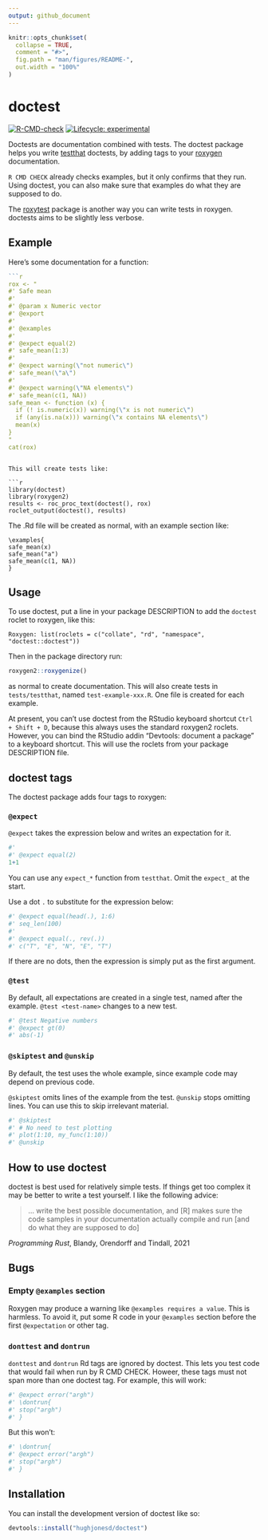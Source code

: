```yaml
---
output: github_document
---
```


<!-- README.md is generated from README.Rmd. Please edit that file -->

```r
knitr::opts_chunk$set(
  collapse = TRUE,
  comment = "#>",
  fig.path = "man/figures/README-",
  out.width = "100%"
)
```

# doctest


<!-- badges: start -->
[![R-CMD-check](https://github.com/hughjonesd/doctest/actions/workflows/R-CMD-check.yaml/badge.svg)](https://github.com/hughjonesd/doctest/actions/workflows/R-CMD-check.yaml)
[![Lifecycle: experimental](https://img.shields.io/badge/lifecycle-experimental-orange.svg)](https://lifecycle.r-lib.org/articles/stages.html#experimental)
<!-- badges: end -->

Doctests are documentation combined with tests.
The doctest package helps you write 
[testthat](https://testthat.r-lib.org/) doctests,
by adding tags to your [roxygen](https://roxygen2.r-lib.org/) documentation.

`R CMD CHECK` already checks examples, but it only confirms that they run. Using
doctest, you can also make sure that examples do what they are supposed to do.

The [roxytest](https://mikldk.github.io/roxytest/) package is another way you 
can write tests in roxygen. doctests aims to be slightly less verbose.

## Example

Here's some documentation for a function:

```r
```r
rox <- "
#' Safe mean
#' 
#' @param x Numeric vector
#' @export
#' 
#' @examples
#' 
#' @expect equal(2)
#' safe_mean(1:3)
#' 
#' @expect warning(\"not numeric\")
#' safe_mean(\"a\")
#'
#' @expect warning(\"NA elements\")
#' safe_mean(c(1, NA))
safe_mean <- function (x) {
  if (! is.numeric(x)) warning(\"x is not numeric\")
  if (any(is.na(x))) warning(\"x contains NA elements\")
  mean(x)
}
"
cat(rox)
```
```

This will create tests like:

```r
library(doctest)
library(roxygen2)
results <- roc_proc_text(doctest(), rox)
roclet_output(doctest(), results)
```

The .Rd file will be created as normal, with an example section like:

```
\examples{
safe_mean(x)
safe_mean("a")
safe_mean(c(1, NA))
}
```

## Usage

To use doctest, put a line in your package DESCRIPTION to add the `doctest`
roclet to roxygen, like this:

```
Roxygen: list(roclets = c("collate", "rd", "namespace", "doctest::doctest")) 
```

Then in the package directory run:

```r
roxygen2::roxygenize()
```

as normal to create documentation. This will also create tests in
`tests/testthat`, named `test-example-xxx.R`. One file is created for each
example.

At present, you can't use doctest from the RStudio keyboard shortcut
`Ctrl + Shift + D`, because this always uses the standard roxygen2 roclets. 
However, you can bind the RStudio addin "Devtools: document a package" to a
keyboard shortcut. This will use the roclets from your package DESCRIPTION file.

## doctest tags

The doctest package adds four tags to roxygen:

### `@expect`

`@expect` takes the expression below and writes an expectation for it.

```r
#'
#' @expect equal(2)
1+1
```

You can use any `expect_*` function from `testthat`. Omit the `expect_` at the
start.

Use a dot `.` to substitute for the expression below:

```r
#' @expect equal(head(.), 1:6)
#' seq_len(100)
#'
#' @expect equal(., rev(.))
#' c("T", "E", "N", "E", "T")
```

If there are no dots, then the expression is simply put as the first argument.

### `@test`

By default, all expectations are created in a single test, named after the
example. `@test <test-name>` changes to a new test.

```r
#' @test Negative numbers
#' @expect gt(0)
#' abs(-1)
```


### `@skiptest` and `@unskip`

By default, the test uses the whole example, since example code may depend
on previous code.

`@skiptest` omits lines of the example from the test. `@unskip` stops
omitting lines. You can use this to skip irrelevant material.

```r
#' @skiptest
#' # No need to test plotting
#' plot(1:10, my_func(1:10))
#' @unskip
```

## How to use doctest

doctest is best used for relatively simple tests. If things get too complex
it may be better to write a test yourself. I like the following advice:

> ... write the best possible documentation, and [R] makes sure the code
> samples in your documentation actually compile and run [and do what they
> are supposed to do]

*Programming Rust*, Blandy, Orendorff and Tindall, 2021


## Bugs

### Empty `@examples` section

Roxygen may produce a warning like `@examples requires a value`. This is 
harmless. To avoid it, put some R code in your `@examples` section before
the first `@expectation` or other tag.



### `donttest` and `dontrun`

`donttest` and `dontrun` Rd tags are ignored by doctest. This lets you
test code that would fail when run by R CMD CHECK. Howeer, these tags must
not span more than one doctest tag. For example, this will work:

```r
#' @expect error("argh")
#' \dontrun{
#' stop("argh")
#' }
```

But this won't:

```r
#' \dontrun{
#' @expect error("argh")
#' stop("argh")
#' }
```



## Installation

You can install the development version of doctest like so:

``` r
devtools::install("hughjonesd/doctest")
```

